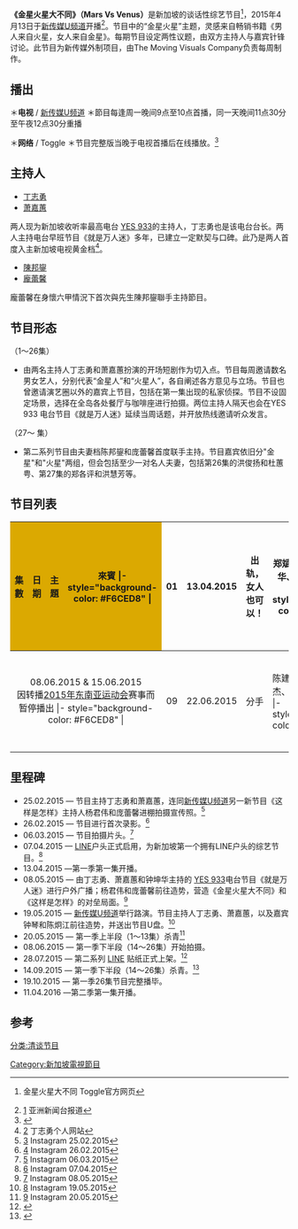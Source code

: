 {{In-progress_tvshow|金星火星大不同 (电视节目)}}
{{Infobox television
| 名稱 = 金星火星大不同 Mars Vs Venus
| 圖片 =
| 圖說 = 
| 分類 = [[談話性節目|談話性節目]]
| 策劃 = [[新傳媒私人有限公司|新傳媒私人有限公司]] <br>溫玉君／李美鸞／李翊怡
| 主持 = [[丁志勇|丁志勇]]、[[蕭嘉蕙|蕭嘉蕙]] (第1～26集)<br> [[陳邦鋆|陳邦鋆]]、[[龐蕾馨|龐蕾馨]] (第27～39 集)<br> [[王禄江|王禄江]]、[[权怡凤|权怡凤]] (第40～52集)
| 國家 = {{SIN}}<br> {{flag|Malaysia}}[[柔佛|柔佛]]
| 語言 = 華語
| 監製 = 運行視覺 The Moving Visuals <br>羅春琴／程秋明
| 編導 = 運行視覺 The Moving Visuals <br>蕭康達／顏筱琦／朴筱博／陳強華
| 節目構思 = 運行視覺 The Moving Visuals <br>蕭康達
| 製作公司 =  運行視覺 The Moving Visuals
| 集數 = 26
| 每集長 = 60分鐘（含[[廣告|廣告]]）
| 頻道 = [[新傳媒U頻道|新傳媒U頻道]]
| 開始 = 2015年4月13日～10月19日（第1～26集）<br>2016年4月11日～（第27～52集）
| 結束 = 
| 官方網站 = http://tv.toggle.sg/en/channelu/shows/mars-vs-venus/info
}}
{{UTC+8}}


'''《金星火星大不同》（Mars Vs Venus）'''是新加坡的谈话性综艺节目<ref>{{cite web |url=http://tv.toggle.sg/zh/channelu/shows/mars-vs-venus/info |title=存档副本 |accessdate=2015-04-14  |deadurl=yes |archiveurl=https://web.archive.org/web/20151004015922/http://tv.toggle.sg/zh/channelu/shows/mars-vs-venus/info |archivedate=2015-10-04 }} 金星火星大不同 Toggle官方网页</ref>，2015年4月13日于[[新传媒U频道|新传媒U频道]]开播<ref>[http://www.channelnewsasia.com/news/entertainment/channel-u-to-offer-more/1763326.html] {{Wayback|url=http://www.channelnewsasia.com/news/entertainment/channel-u-to-offer-more/1763326.html |date=20150422232741 }} 亚洲新闻台报道</ref>。节目中的“金星火星”主题，灵感来自畅销书籍《男人来自火星，女人来自金星》。每期节目设定两性议题，由双方主持人与嘉宾针锋讨论。此节目为新传媒外制项目，由The Moving Visuals Company负责每周制作。

==播出==
＊'''电视''' / [[新传媒U频道|新传媒U频道]]
＊節目每逢周一晚间9点至10点首播，同一天晚间11点30分至午夜12点30分重播

＊'''网络''' / Toggle 
＊节目完整版当晚于电视首播后在线播放。<ref>{{cite web |url=http://tv.toggle.sg/en/channelu/shows/mars-vs-venus/episodes |title=存档副本 |accessdate=2015-08-02 |deadurl=yes |archiveurl=https://web.archive.org/web/20150814050900/http://tv.toggle.sg/en/channelu/shows/mars-vs-venus/episodes |archivedate=2015-08-14 }}</ref>

==主持人==
*[[丁志勇|丁志勇]]
*[[萧嘉蕙|萧嘉蕙]]

两人现为新加坡收听率最高电台 [[YES_933|YES 933]]的主持人，丁志勇也是该电台台长。两人主持电台早班节目《就是万人迷》多年，已建立一定默契与口碑。此乃是两人首度入主新加坡电视黄金档<ref>[http://www.cruzteng.com/2015/02/26/accidentaltvhost] {{Wayback|url=http://www.cruzteng.com/2015/02/26/accidentaltvhost |date=20150402161956 }} 丁志勇个人网站</ref>。

*[[陳邦鋆|陳邦鋆]]
*[[龐蕾馨|龐蕾馨]]

龐蕾馨在身懷六甲情況下首次與先生陳邦鋆聯手主持節目。

==节目形态==
（1～26集）
*由两名主持人丁志勇和萧嘉蕙扮演的开场短剧作为切入点。节目每周邀请数名男女艺人，分别代表“金星人”和“火星人”，各自阐述各方意见与立场。节目也曾邀请演艺圈以外的嘉宾上节目，包括在第一集出现的私家侦探。节目不设固定场景，选择在全岛各处餐厅与咖啡座进行拍摄。两位主持人隔天也会在YES 933 电台节目《就是万人迷》延续当周话题，并开放热线邀请听众发言。

（27～ 集）
*第二系列节目由夫妻档陈邦鋆和庞蕾馨首度联手主持。节目嘉宾依旧分"金星"和"火星"两组，但会包括至少一对名人夫妻，包括第26集的洪俊扬和杜蕙甹、第27集的郑各评和洪慧芳等。

==节目列表 ==
{|class="wikitable" style="width:100%"
|-
!style="background-color: #DBA901" width= 10% | 集數
!style="background-color: #DBA901" width= 10% | 日期
!style="background-color: #DBA901" width= 30% | 主題
!style="background-color: #DBA901" width= 50% | 來賓 
|- style="background-color: #F6CED8" |
| 01 || 13.04.2015 || 出轨，女人也可以！ || 郑斌辉、陈建彬、钟坤华、庞蕾馨、童冰玉
|- style="background-color: #F6CED8" |
| 02 || 20.04.2015 || 女人，你就不能说清楚吗？ ||  郑斌辉、郭亮、李腾、庞蕾馨、曾诗梅
|- style="background-color: #F6CED8" |
| 03 || 27.04.2015 || 纯友谊？那是你们暧昧的借口吧！ || 郑斌辉、李腾、黄俊雄、黄嫊芳、李美玲、洪子惠
|- style="background-color: #A9D0F5" |
| 04 || 04.05.2015 || 还让不让人结婚啊？ || 杨志龙、王伟良、沈志豪、郑可为、庞蕾馨、洪子惠
|- style="background-color: #A9D0F5" |
| 05 || 11.05.2015 ||我一定是瞎了眼！  || 李腾、陈建彬、徐鸣杰、黄嫊芳、童冰玉、孙欣佩
|- style="background-color: #A9D0F5" |
| 06 || 18.05.2015 || 女人当自强，男人靠边站！ || 许振荣、郭亮、陈泰铭、钟坤华、林翠芳、莫小玲
|- style="background-color: #A9D0F5" |
| 07 || 25.05.2015 || 姐姐们就爱小鲜肉 ||  陈建彬、陈炯江、李家庆、郭舒贤、莫小玲、Rosalyn Lee
|- style="background-color: #F6CED8" |
| 08 || 01.06.2015 || 第一次约会 || 包勋评、潘嗣敬、张鈞淯、金银姬、马艺瑄、胡佳琪
|-
|colspan="4" style="text-align:center"| 08.06.2015 & 15.06.2015 <br>因转播[[2015年东南亚运动会|2015年东南亚运动会]]赛事而暂停播出
|- style="background-color: #F6CED8" |
|09 || 22.06.2015 || 分手 ||陈建彬、包勋评、方伟杰、黄嫊芳、沈惠怡 
|- style="background-color: #F6CED8" |
|10 || 29.06.2015 ||  我想变更美，有错吗？ ||   陈建彬、陈罗密欧、Keith Png、黄嫊芳、马艺瑄、洪萩庭
|- style="background-color: #A9D0F5" |
|11 || 06.07.2015  || 远距离恋爱 || 田铭耀、福地祐介、钟琴、赖怡玲、李美玲 ＋ 洪俊扬（越洋连线）
|- style="background-color: #A9D0F5" |
|12 || 13.07.2015  || 女人嫁不出，怎么办？ ||  徐鸣杰、 陈轩昱、钟琴、黄嫊芳、蔡琦慧
|- style="background-color: #A9D0F5" |
|13 || 20.07.2015  || rowspan="2"| 婚前婚后大不同  ||  rowspan="2"| 郑各评、黄炯耀、王智国、洪慧芳、黄嫊芳、庞蕾馨
|- style="background-color: #A9D0F5" |
|14 || 27.07.2015 
|- style="background-color: #F6CED8" |
|15 || 03.08.2015  || 没有一起旅行，怎能结婚 ||  Keith Png、钟坤华、钟琴、雅慧、李心钰 
|- style="background-color: #F6CED8" |
|16 || 10.08.2015  ||  夫妻一定要100%坦诚吗？ ||   郭亮、黄炯耀、潘家镳、钟琴、赖怡玲、林海燕
|- style="background-color: #F6CED8" |
|17 || 17.08.2015  || 中年危机 ||  郭亮、朱厚任、陈泓宇、黄嫊芳、李心钰、林海燕
|- style="background-color: #F6CED8" |
|18 || 24.08.2015  || 男人的不在乎，让女人捉狂！ ||  陈邦鋆、潘家镳、姚玟隆、庞蕾馨、潘竖钦、郭惠雯
|- style="background-color: #F6CED8" |
|19 || 31.08.2015  || 女人，幸福真的可以计算出来吗？ ||  潘家镳、张耀栋、陈罗密欧、林晓佩、李心钰、姚懿珊
|- style="background-color: #A9D0F5" |
|20 || 07.09.2015  ||  吵架后，先道歉你就输了！||  陈炯江、黎沸挥、黄炯耀、林慧玲、黄嫊芳、石欣卉
|- style="background-color: #A9D0F5" |
|21 || 14.09.2015  || rowspan="2"| 七年到底痒不痒 ||  rowspan="2"| 潘家镳、王智国、郭惠雯、林海燕、汪丽贞
|- style="background-color: #A9D0F5" |
|22 || 21.09.2015  
|- style="background-color: #A9D0F5" |
|23 || 28.09.2015  || 虎妈猫爸 ||     姚玟隆、黄炯耀、王德远、洪慧芳、陈慧慧、潘竖钦
|- style="background-color: #F6CED8" |
|24 || 05.10.2015  || 岳父与女婿，两个男人之间的暗战 ||   郑各评、王智国、黄嫊芳、潘竖钦、金银姬
|- style="background-color: #F6CED8" |
|25 || 12.10.2015  || 我怀孕了，叫我女王 ||  潘家镳、杨志龙、黄嫊芳、潘竖钦、陈秀丽
|- style="background-color: #F6CED8" |
|26 || 19.10.2015  || 男人，是你害我患上婚前恐惧症的！ ||   郑斌辉、陈邦鋆、郑良雄、黄嫊芳、谢美玉
|- style="background-color: #A9D0F5" |
|27 || 11.04.2016 || 女人就是难以沟通 || 洪俊扬、苏智诚、郭亮、杜蕙甹、权怡凤、 黄嫊芳
|- style="background-color: #A9D0F5" |
|28 || 18.04.2016 || ||
|- style="background-color: #A9D0F5" |
|29 || 25.04.2016 || ||
|- style="background-color: #F6CED8" |
|30 || 02.05.2016 || ||
|- style="background-color: #F6CED8" |
|31 || 09.05.2016 || ||
|- style="background-color: #F6CED8" |
|32 || 16.05.2016 || ||
|- style="background-color: #F6CED8" |
|33 || 23.05.2016 || ||
|- style="background-color: #F6CED8" |
|34 || 30.05.2016 || ||
|}

==里程碑==

*25.02.2015 — 节目主持丁志勇和萧嘉蕙，连同[[新传媒U频道|新传媒U频道]]另一新节目《这样是怎样》主持人杨君伟和庞蕾馨进棚拍摄宣传照。<ref>[https://instagram.com/p/zg8L8NFpoV/] {{Wayback|url=https://instagram.com/p/zg8L8NFpoV/ |date=20160304204550 }} Instagram 25.02.2015</ref>
*26.02.2015 — 节目进行首次录影。<ref>[https://instagram.com/p/zjsARSFpqP] {{Wayback|url=https://instagram.com/p/zjsARSFpqP |date=20150530224823 }} Instagram 26.02.2015</ref>
*06.03.2015 — 节目拍摄片头。<ref>[https://instagram.com/p/z5LC8bMKNA] {{Wayback|url=https://instagram.com/p/z5LC8bMKNA |date=20150531010118 }} Instagram 06.03.2015</ref>
*07.04.2015 — [[LINE|LINE]]户头正式启用，为新加坡第一个拥有LINE户头的综艺节目。<ref>[https://instagram.com/p/1KziHplpv0] {{Wayback|url=https://instagram.com/p/1KziHplpv0 |date=20160304105223 }} Instagram 07.04.2015</ref>
*13.04.2015 —第一季第一集开播。
*08.05.2015 — 由丁志勇、萧嘉蕙和钟坤华主持的 [[YES_933|YES 933]]电台节目《就是万人迷》进行户外广播；杨君伟和庞蕾馨前往造势，营造《金星火星大不同》和《这样是怎样》的对垒局面。<ref>[https://instagram.com/p/2Zt0bXlpm5/] {{Wayback|url=https://instagram.com/p/2Zt0bXlpm5/ |date=20160304112537 }} Instagram 08.05.2015</ref>
*19.05.2015 — [[新传媒U频道|新传媒U频道]]举行路演。节目主持人丁志勇、萧嘉蕙，以及嘉宾钟琴和陈炯江前往造势，并送出节目U盘。<ref>[https://instagram.com/p/20V4iCFpj3] {{Wayback|url=https://instagram.com/p/20V4iCFpj3 |date=20160304105242 }} Instagram 19.05.2015</ref>
*20.05.2015 — 第一季上半段（1～13集）杀青<ref>[https://instagram.com/p/25sZ1euFib] {{Wayback|url=https://instagram.com/p/25sZ1euFib |date=20160304132437 }} Instagram 20.05.2015</ref>
*08.06.2015 — 第一季下半段（14～26集）开始拍摄。
*28.07.2015 — 第二系列 [[LINE|LINE]] 贴纸正式上架。<ref>{{Cite web |url=https://www.facebook.com/channelu/posts/10154074340517589 |title=存档副本 |accessdate=2015-08-02 |archive-date=2019-07-01 |archive-url=https://web.archive.org/web/20190701051123/https://www.facebook.com/channelu/posts/10154074340517589 |dead-url=no }}</ref>
*14.09.2015 — 第一季下半段（14～26集）杀青。<ref>{{Cite web |url=https://instagram.com/p/7m6ncCOFtc/ |title=存档副本 |accessdate=2015-09-15 |archive-date=2016-03-04 |archive-url=https://web.archive.org/web/20160304212359/https://www.instagram.com/p/7m6ncCOFtc/ |dead-url=no }}</ref>
*19.10.2015 — 第一季26集节目完整播毕。
*11.04.2016 —第二季第一集开播。

==参考==

[[Category:新加坡電視節目|Category:新加坡電視節目]]
[[分类:清谈节目|分类:清谈节目]]